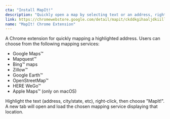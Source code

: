 ```yaml
---
cta: "Install MapIt!"
description: "Quickly open a map by selecting text or an address, right-clicking, and selecting MapIt! A new tab is opened in the mapping service you prefer."
link: https://chromewebstore.google.com/detail/mapit/ckddkgihaaljdkiilleepllgfhelliph
name: "MapIt! Chrome Extension"
---
```


A Chrome extension for quickly mapping a highlighted address. Users can choose from the following mapping services:
* Google Maps™
* Mapquest™
* Bing™ maps
* Zillow™
* Google Earth™
* OpenStreetMap™
* HERE WeGo™
* Apple Maps™ (only on macOS)

Highlight the text (address, city/state, etc), right-click, then choose "MapIt!". A new tab will open and load the chosen mapping service displaying that location.
